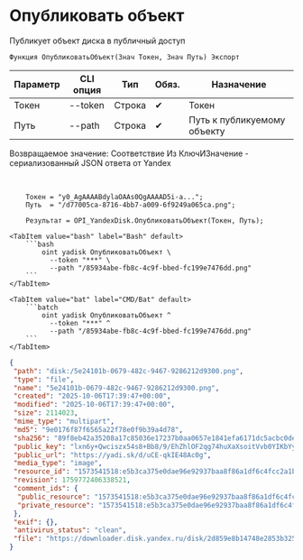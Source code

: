 ﻿---
sidebar_position: 1
description: Опубликовать объект и другие функции для работы с Yandex Disk в Открытом пакете интеграций - бесплатной open-source библиотеке интеграций для 1С:Предприятие 8, OneScript и CLI
keywords: [1C, 1С, 1С:Предприятие, 1С:Предприятие 8.3, API, Интеграция, Сервисы, Обмен, OneScript, CLI, Yandex Disk]
---


# Опубликовать объект
 Публикует объект диска в публичный доступ



`Функция ОпубликоватьОбъект(Знач Токен, Знач Путь) Экспорт`

  | Параметр | CLI опция | Тип | Обяз. | Назначение |
  |-|-|-|-|-|
  | Токен | --token | Строка | &#x2714; | Токен |
  | Путь | --path | Строка | &#x2714; | Путь к публикуемому объекту |

  
  Возвращаемое значение:   Соответствие Из КлючИЗначение - сериализованный JSON ответа от Yandex

<br/>



```bsl title="Пример использования для 1С:Предприятие/OneScript"
    Токен = "y0_AgAAAABdylaOAAs0QgAAAAD5i-a...";
    Путь  = "/d77005ca-8716-4bb7-a009-6f9249a065ca.png";

    Результат = OPI_YandexDisk.ОпубликоватьОбъект(Токен, Путь);
```
    

 <Tabs>
  
    <TabItem value="bash" label="Bash" default>
        ```bash
            oint yadisk ОпубликоватьОбъект \
              --token "***" \
              --path "/85934abe-fb8c-4c9f-bbed-fc199e7476dd.png"
        ```
    </TabItem>
  
    <TabItem value="bat" label="CMD/Bat" default>
        ```batch
            oint yadisk ОпубликоватьОбъект ^
              --token "***" ^
              --path "/85934abe-fb8c-4c9f-bbed-fc199e7476dd.png"
        ```
    </TabItem>
</Tabs>


```json title="Результат"
{
 "path": "disk:/5e24101b-0679-482c-9467-9286212d9300.png",
 "type": "file",
 "name": "5e24101b-0679-482c-9467-9286212d9300.png",
 "created": "2025-10-06T17:39:47+00:00",
 "modified": "2025-10-06T17:39:47+00:00",
 "size": 2114023,
 "mime_type": "multipart",
 "md5": "9e0176f87f6565a22f78e0f9b39a4d78",
 "sha256": "89f8eb42a35208a17c85036e17237b0aa0657e1841efa6171dc5acbc0dea9e18",
 "public_key": "lxn6y+Qwciszx54s8+Bb8/9/EhZhlOF2qg74huXaXsoitVvb0YIKbYyeGsHCKBDGq/J6bpmRyOJonT3VoXnDag==",
 "public_url": "https://yadi.sk/d/uCE-qkIE48Ac0g",
 "media_type": "image",
 "resource_id": "1573541518:e5b3ca375e0dae96e92937baa8f86a1df6c4fcc2a1bde607d00024d08645f7f7",
 "revision": 1759772406338521,
 "comment_ids": {
  "public_resource": "1573541518:e5b3ca375e0dae96e92937baa8f86a1df6c4fcc2a1bde607d00024d08645f7f7",
  "private_resource": "1573541518:e5b3ca375e0dae96e92937baa8f86a1df6c4fcc2a1bde607d00024d08645f7f7"
 },
 "exif": {},
 "antivirus_status": "clean",
 "file": "https://downloader.disk.yandex.ru/disk/2d859e8b14748e2853b325db8a0532d1cbe35d4f985b06d8a584d694fd8a085a/68e43736/Kdpe3dFisZLPovVA4r-aBmpkby3AOQiLsayEHYapOMw2ylFGSbZZrsWtGPTvHxG_-QDrqSGFBOOsS3b3gKT1zA%3D%3D?uid=1573541518&filename=5e24101b-0679-482c-9467-9286212d9300.png&disposition=attachment&hash=&limit=0&content_type=multipart&owner_uid=1573541518&fsize=2114023&hid=03d7263840468e281bd0b238a26e7d0d&media_type=image&tknv=v3&etag=9e0176f87f6565a22f78e0f9b39a4d78"
}
```
